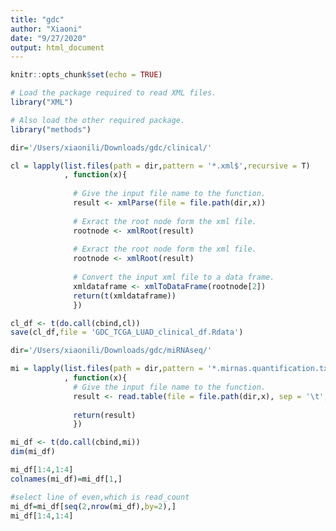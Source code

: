 ```yaml
---
title: "gdc"
author: "Xiaoni"
date: "9/27/2020"
output: html_document
---
```


```r
knitr::opts_chunk$set(echo = TRUE)
```

```r
# Load the package required to read XML files.
library("XML")

# Also load the other required package.
library("methods")
```

```r

dir='/Users/xiaonili/Downloads/gdc/clinical/'

cl = lapply(list.files(path = dir,pattern = '*.xml$',recursive = T)
            , function(x){
  
              # Give the input file name to the function.
              result <- xmlParse(file = file.path(dir,x))
              
              # Exract the root node form the xml file.
              rootnode <- xmlRoot(result)
              
              # Exract the root node form the xml file.
              rootnode <- xmlRoot(result)
              
              # Convert the input xml file to a data frame.
              xmldataframe <- xmlToDataFrame(rootnode[2])
              return(t(xmldataframe))
              })

cl_df <- t(do.call(cbind,cl))
save(cl_df,file = 'GDC_TCGA_LUAD_clinical_df.Rdata')
```

```r
dir='/Users/xiaonili/Downloads/gdc/miRNAseq/'

mi = lapply(list.files(path = dir,pattern = '*.mirnas.quantification.txt$',recursive = T)
            , function(x){
              # Give the input file name to the function.
              result <- read.table(file = file.path(dir,x), sep = '\t', header = T)[,1:2]
              
              return(result)
              })

mi_df <- t(do.call(cbind,mi))
dim(mi_df)

mi_df[1:4,1:4]
colnames(mi_df)=mi_df[1,]

#select line of even,which is read_count
mi_df=mi_df[seq(2,nrow(mi_df),by=2),]
mi_df[1:4,1:4]
```


